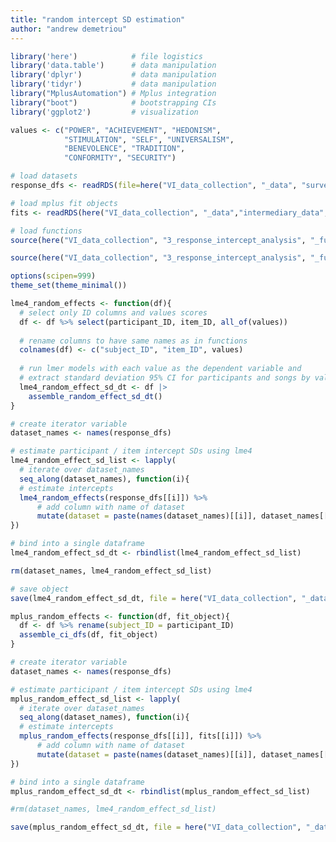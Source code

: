 ```yaml
---
title: "random intercept SD estimation"
author: "andrew demetriou"
---
```


```r
library('here')            # file logistics
library('data.table')      # data manipulation
library('dplyr')           # data manipulation
library('tidyr')           # data manipulation
library("MplusAutomation") # Mplus integration
library("boot")            # bootstrapping CIs
library('ggplot2')         # visualization

values <- c("POWER", "ACHIEVEMENT", "HEDONISM",  
            "STIMULATION", "SELF", "UNIVERSALISM", 
            "BENEVOLENCE", "TRADITION",  
            "CONFORMITY", "SECURITY")

# load datasets
response_dfs <- readRDS(file=here("VI_data_collection", "_data", "survey_response_data", "response_dfs.RDS"))

# load mplus fit objects
fits <- readRDS(here("VI_data_collection", "_data","intermediary_data", "mplus_participant_fits"))

# load functions
source(here("VI_data_collection", "3_response_intercept_analysis", "_functions", "lme4_descriptives_function_1.7.R"))

source(here("VI_data_collection", "3_response_intercept_analysis", "_functions", "mplus_descriptives_function_1.6.R"))

options(scipen=999)
theme_set(theme_minimal())
```

```r
lme4_random_effects <- function(df){
  # select only ID columns and values scores
  df <- df %>% select(participant_ID, item_ID, all_of(values))
  
  # rename columns to have same names as in functions
  colnames(df) <- c("subject_ID", "item_ID", values)
  
  # run lmer models with each value as the dependent variable and
  # extract standard deviation 95% CI for participants and songs by value
  lme4_random_effect_sd_dt <- df |> 
    assemble_random_effect_sd_dt()
}
```

```r
# create iterator variable
dataset_names <- names(response_dfs)

# estimate participant / item intercept SDs using lme4
lme4_random_effect_sd_list <- lapply(
  # iterate over dataset_names
  seq_along(dataset_names), function(i){
  # estimate intercepts
  lme4_random_effects(response_dfs[[i]]) %>% 
      # add column with name of dataset
      mutate(dataset = paste(names(dataset_names)[[i]], dataset_names[[i]]))
})

# bind into a single dataframe  
lme4_random_effect_sd_dt <- rbindlist(lme4_random_effect_sd_list)

rm(dataset_names, lme4_random_effect_sd_list)
```

```r
# save object
save(lme4_random_effect_sd_dt, file = here("VI_data_collection", "_data","intermediary_data", "lme4_random_effect_sd_dt.RDS"))
```

```r
mplus_random_effects <- function(df, fit_object){
  df <- df %>% rename(subject_ID = participant_ID)
  assemble_ci_dfs(df, fit_object)
}
```


```r
# create iterator variable
dataset_names <- names(response_dfs)

# estimate participant / item intercept SDs using lme4
mplus_random_effect_sd_list <- lapply(
  # iterate over dataset_names
  seq_along(dataset_names), function(i){
  # estimate intercepts
  mplus_random_effects(response_dfs[[i]], fits[[i]]) %>% 
      # add column with name of dataset
      mutate(dataset = paste(names(dataset_names)[[i]], dataset_names[[i]]))
})

# bind into a single dataframe  
mplus_random_effect_sd_dt <- rbindlist(mplus_random_effect_sd_list)

#rm(dataset_names, lme4_random_effect_sd_list)
```

```r
save(mplus_random_effect_sd_dt, file = here("VI_data_collection", "_data","intermediary_data", "mplus_random_effect_sd_dt.RDS"))
```

